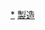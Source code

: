 {{Commonscat|Manufacturing companies by country}}
{{Categories by country|nocat}}


[[Category:製造公司|*]]
[[Category:各行業各國公司|製造]]